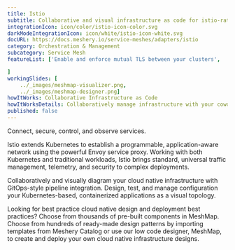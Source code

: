 ```yaml
---
title: Istio  
subtitle: Collaborative and visual infrastructure as code for istio-ratelimit-operator
integrationIcon: icon/color/istio-icon-color.svg
darkModeIntegrationIcon: icon/white/istio-icon-white.svg
docURL: https://docs.meshery.io/service-meshes/adapters/istio
category: Orchestration & Management
subcategory: Service Mesh
featureList: ['Enable and enforce mutual TLS between your clusters',	'Analyze Istio Destination Rules',	'Design Istio Virtual Services'

]
workingSlides: [
    ../_images/meshmap-visualizer.png,
    ../_images/meshmap-designer.png]
howItWorks: Collaborative Infrastructure as Code
howItWorksDetails: Collaboratively manage infrastructure with your coworkers synchronously sharing the same designs.
published: false
---
```

<p>
    Connect, secure, control, and observe services.
<p>
    Istio extends Kubernetes to establish a programmable, application-aware network using the powerful Envoy service proxy. Working with both Kubernetes and traditional workloads, Istio brings standard, universal traffic management, telemetry, and security to complex deployments.
</p>
<p>Collaboratively and visually diagram your cloud native infrastructure with GitOps-style pipeline integration. Design, test, and manage configuration your Kubernetes-based, containerized applications as a visual topology.</p>
<p>Looking for best practice cloud native design and deployment best practices? Choose from thousands of pre-built components in MeshMap. Choose from hundreds of ready-made design patterns by importing templates from Meshery Catalog or use our low code designer, MeshMap, to create and deploy your own cloud native infrastructure designs.
</p>